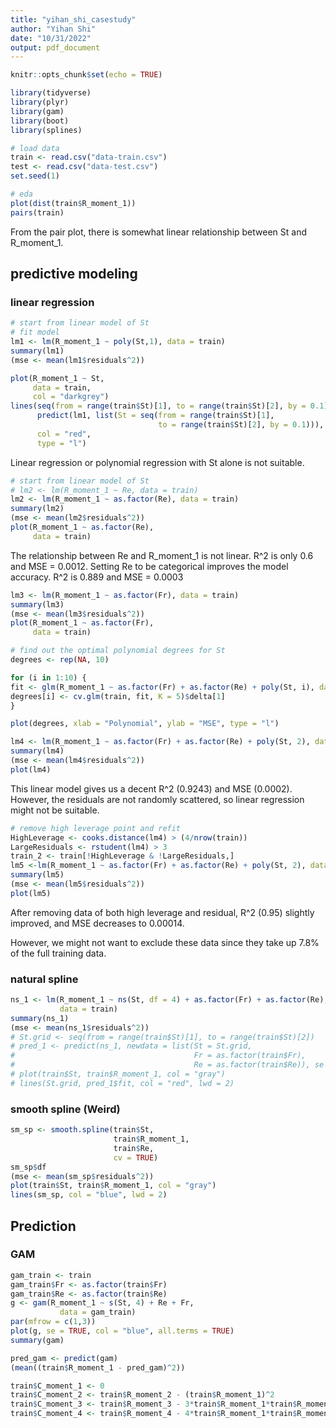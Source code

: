 ```yaml
---
title: "yihan_shi_casestudy"
author: "Yihan Shi"
date: "10/31/2022"
output: pdf_document
---
```


```r
knitr::opts_chunk$set(echo = TRUE)
```

```r
library(tidyverse)
library(plyr)
library(gam)
library(boot)
library(splines)
```

```r
# load data
train <- read.csv("data-train.csv")
test <- read.csv("data-test.csv")
set.seed(1)
```

```r
# eda
plot(dist(train$R_moment_1))
pairs(train)
```
From the pair plot, there is somewhat linear relationship between St and R_moment_1. 


## predictive modeling
### linear regression
```r
# start from linear model of St
# fit model
lm1 <- lm(R_moment_1 ~ poly(St,1), data = train)
summary(lm1)
(mse <- mean(lm1$residuals^2))

plot(R_moment_1 ~ St,
     data = train,
     col = "darkgrey")
lines(seq(from = range(train$St)[1], to = range(train$St)[2], by = 0.1), 
      predict(lm1, list(St = seq(from = range(train$St)[1], 
                                 to = range(train$St)[2], by = 0.1))),
      col = "red",
      type = "l")
```
Linear regression or polynomial regression with St alone is not suitable.

```r
# start from linear model of St
# lm2 <- lm(R_moment_1 ~ Re, data = train)
lm2 <- lm(R_moment_1 ~ as.factor(Re), data = train)
summary(lm2)
(mse <- mean(lm2$residuals^2))
plot(R_moment_1 ~ as.factor(Re),
     data = train)
```
The relationship between Re and R_moment_1 is not linear. R^2 is only 0.6 and MSE = 0.0012. Setting Re to be categorical improves the model accuracy. R^2 is 0.889 and MSE = 0.0003 

```r
lm3 <- lm(R_moment_1 ~ as.factor(Fr), data = train)
summary(lm3)
(mse <- mean(lm3$residuals^2))
plot(R_moment_1 ~ as.factor(Fr),
     data = train)
```
```r
# find out the optimal polynomial degrees for St
degrees <- rep(NA, 10)

for (i in 1:10) {
fit <- glm(R_moment_1 ~ as.factor(Fr) + as.factor(Re) + poly(St, i), data = train)
degrees[i] <- cv.glm(train, fit, K = 5)$delta[1]
}

plot(degrees, xlab = "Polynomial", ylab = "MSE", type = "l")

lm4 <- lm(R_moment_1 ~ as.factor(Fr) + as.factor(Re) + poly(St, 2), data = train)
summary(lm4)
(mse <- mean(lm4$residuals^2))
plot(lm4)
```
This linear model gives us a decent R^2 (0.9243) and MSE (0.0002). However, 
the residuals are not randomly scattered, so linear regression might not be 
suitable.

```r
# remove high leverage point and refit
HighLeverage <- cooks.distance(lm4) > (4/nrow(train))
LargeResiduals <- rstudent(lm4) > 3
train_2 <- train[!HighLeverage & !LargeResiduals,]
lm5 <-lm(R_moment_1 ~ as.factor(Fr) + as.factor(Re) + poly(St, 2), data = train_2)
summary(lm5)
(mse <- mean(lm5$residuals^2))
plot(lm5)
```
After removing data of both high leverage and residual, R^2 (0.95) slightly improved, and MSE decreases to 0.00014.

However, we might not want to exclude these data since they take up 7.8% of the full training data.

### natural spline
```r
ns_1 <- lm(R_moment_1 ~ ns(St, df = 4) + as.factor(Fr) + as.factor(Re),
           data = train)
summary(ns_1)
(mse <- mean(ns_1$residuals^2))
# St.grid <- seq(from = range(train$St)[1], to = range(train$St)[2])
# pred_1 <- predict(ns_1, newdata = list(St = St.grid, 
#                                        Fr = as.factor(train$Fr),
#                                        Re = as.factor(train$Re)), se = TRUE)
# plot(train$St, train$R_moment_1, col = "gray")
# lines(St.grid, pred_1$fit, col = "red", lwd = 2)
```
### smooth spline (Weird)
```r
sm_sp <- smooth.spline(train$St, 
                       train$R_moment_1, 
                       train$Re,
                       cv = TRUE)
sm_sp$df
(mse <- mean(sm_sp$residuals^2))
plot(train$St, train$R_moment_1, col = "gray")
lines(sm_sp, col = "blue", lwd = 2)
```
## Prediction

### GAM

```r
gam_train <- train
gam_train$Fr <- as.factor(train$Fr)
gam_train$Re <- as.factor(train$Re)
g <- gam(R_moment_1 ~ s(St, 4) + Re + Fr,
           data = gam_train)
par(mfrow = c(1,3))
plot(g, se = TRUE, col = "blue", all.terms = TRUE)
summary(gam)
```

```r
pred_gam <- predict(gam)
(mean((train$R_moment_1 - pred_gam)^2)) 
```

```r
train$C_moment_1 <- 0
train$C_moment_2 <- train$R_moment_2 - (train$R_moment_1)^2
train$C_moment_3 <- train$R_moment_3 - 3*train$R_moment_1*train$R_moment_2 + 2*(train$R_moment_1)^3
train$C_moment_4 <- train$R_moment_4 - 4*train$R_moment_1*train$R_moment_3 + 6*(train$R_moment_1)^2*train$R_moment_2 -3*(train$R_moment_1)^4
```

